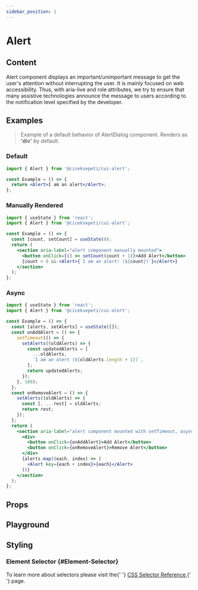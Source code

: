 ```yaml
---
sidebar_position: 1
---
```





# Alert

<HeaderTableContainer data={alert} />

## Content

<InfoContainer>
  Alert component displays an important/unimportant message to get the user's
  attention without interrupting the user. It is mainly focused on web
  accessibility. Thus, with aria-live and role attributes, we try to ensure that
  many assistive technologies announce the message to users according to the
  notification level specified by the developer.
</InfoContainer>

## Examples

> Example of a default behavior of AlertDialog component. Renders as **'div'** by default.

### Default

```jsx
import { Alert } from '@ciceksepeti/cui-alert';

const Example = () => {
  return <Alert>I am an alert</Alert>;
};
```

<CUIAlertDefault args={args} />

### Manually Rendered

```jsx
import { useState } from 'react';
import { Alert } from '@ciceksepeti/cui-alert';

const Example = () => {
  const [count, setCount] = useState(0);
  return (
    <section aria-label="alert component manually mounted">
      <button onClick={() => setCount(count + 1)}>Add Alert</button>
      {count > 0 && <Alert>{`I am an alert! (${count})`}</Alert>}
    </section>
  );
};
```

<CUIAlertManual args={args} />

### Async

```jsx
import { useState } from 'react';
import { Alert } from '@ciceksepeti/cui-alert';

const Example = () => {
  const [alerts, setAlerts] = useState([]);
  const onAddAlert = () => {
    setTimeout(() => {
      setAlerts((oldAlerts) => {
        const updatedAlerts = [
          ...oldAlerts,
          `I am an alert (${oldAlerts.length + 1})`,
        ];
        return updatedAlerts;
      });
    }, 100);
  };
  const onRemoveAlert = () => {
    setAlerts((oldAlerts) => {
      const [, ...rest] = oldAlerts;
      return rest;
    });
  };
  return (
    <section aria-label="alert component mounted with setTimeout, async">
      <div>
        <button onClick={onAddAlert}>Add Alert</button>
        <button onClick={onRemoveAlert}>Remove Alert</button>
      </div>
      {alerts.map((each, index) => (
        <Alert key={each + index}>{each}</Alert>
      ))}
    </section>
  );
};
```

<CUIAlertAsync args={args} />

## Props

<PropTable tableData={alert.alertProps} />

## Playground

<Playground urls={alert.sandboxUrls} />

## Styling

### Element Selector {#Element-Selector}

<AdmonitionContainer type="tip">
  To learn more about selectors please visit the{' '}
  <a href="https://www.w3schools.com/cssref/css_selectors.asp">
    CSS Selector Reference
  </a>{' '}
  page.
</AdmonitionContainer>

<StylingTable tableData={alert.alertStylingTable} />
